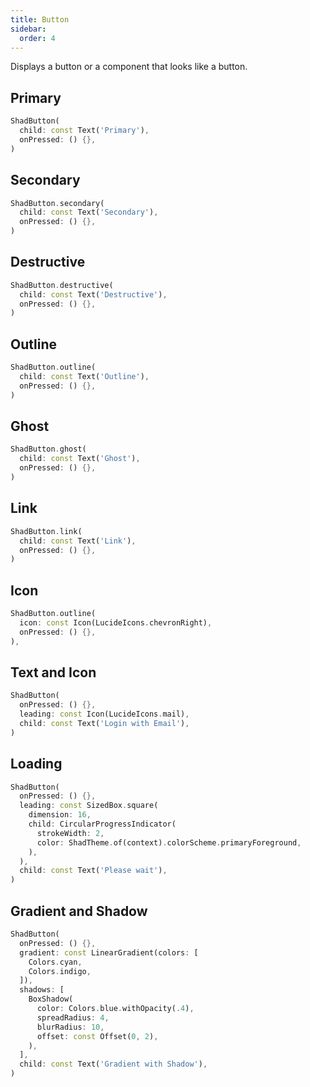 ```yaml
---
title: Button
sidebar:
  order: 4
---
```



Displays a button or a component that looks like a button.

## Primary

<Preview src="button?style=primary">

```dart
ShadButton(
  child: const Text('Primary'),
  onPressed: () {},
)
```

</Preview>

## Secondary

<Preview src="button?style=secondary">

```dart
ShadButton.secondary(
  child: const Text('Secondary'),
  onPressed: () {},
)
```

</Preview>

## Destructive

<Preview src="button?style=destructive">

```dart
ShadButton.destructive(
  child: const Text('Destructive'),
  onPressed: () {},
)
```

</Preview>

## Outline

<Preview src="button?style=outline">

```dart
ShadButton.outline(
  child: const Text('Outline'),
  onPressed: () {},
)
```

</Preview>

## Ghost

<Preview src="button?style=ghost">

```dart
ShadButton.ghost(
  child: const Text('Ghost'),
  onPressed: () {},
)
```

</Preview>

## Link

<Preview src="button?style=link">

```dart
ShadButton.link(
  child: const Text('Link'),
  onPressed: () {},
)
```

</Preview>

## Icon

<Preview src="button?style=icon">

```dart
ShadButton.outline(
  icon: const Icon(LucideIcons.chevronRight),
  onPressed: () {},
),
```

</Preview>

## Text and Icon

<Preview src="button?style=textIcon">

```dart
ShadButton(
  onPressed: () {},
  leading: const Icon(LucideIcons.mail),
  child: const Text('Login with Email'),
)
```

</Preview>

## Loading

<Preview src="button?style=loading">

```dart
ShadButton(
  onPressed: () {},
  leading: const SizedBox.square(
    dimension: 16,
    child: CircularProgressIndicator(
      strokeWidth: 2,
      color: ShadTheme.of(context).colorScheme.primaryForeground,
    ),
  ),
  child: const Text('Please wait'),
)
```

</Preview>

## Gradient and Shadow

<Preview src="button?style=gradientShadow">

```dart
ShadButton(
  onPressed: () {},
  gradient: const LinearGradient(colors: [
    Colors.cyan,
    Colors.indigo,
  ]),
  shadows: [
    BoxShadow(
      color: Colors.blue.withOpacity(.4),
      spreadRadius: 4,
      blurRadius: 10,
      offset: const Offset(0, 2),
    ),
  ],
  child: const Text('Gradient with Shadow'),
)
```

</Preview>
